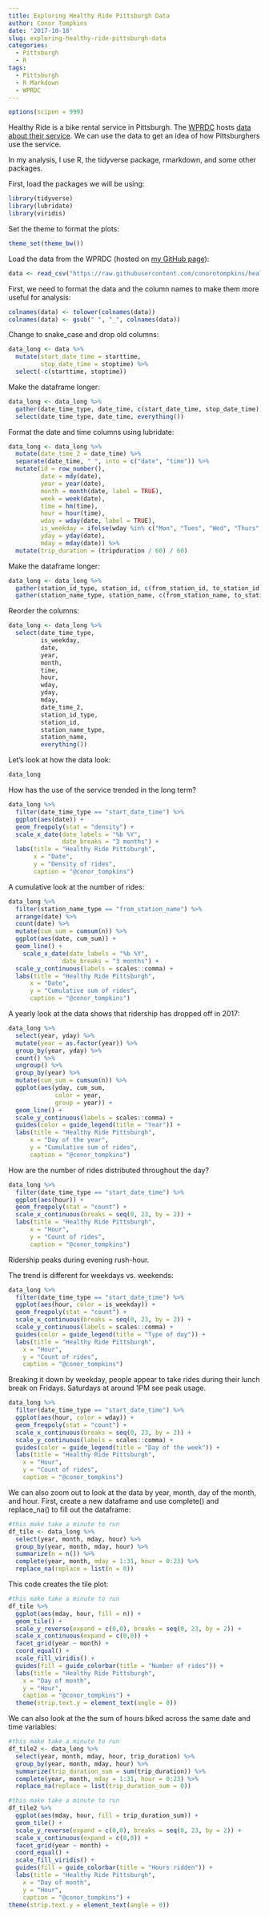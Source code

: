 ```yaml
---
title: Exploring Healthy Ride Pittsburgh Data
author: Conor Tompkins
date: '2017-10-18'
slug: exploring-healthy-ride-pittsburgh-data
categories:
  - Pittsburgh
  - R
tags:
  - Pittsburgh
  - R Markdown
  - WPRDC
---
```

```r
options(scipen = 999)
```

Healthy Ride is a bike rental service in Pittsburgh. The [WPRDC](http://www.wprdc.org/) hosts [data about their service](https://data.wprdc.org/organization/about/healthy-ride). We can use the data to get an idea of how Pittsburghers use the service.

In my analysis, I use R, the tidyverse package, rmarkdown, and some other packages.

First, load the packages we will be using:
```r
library(tidyverse)
library(lubridate)
library(viridis)
```

Set the theme to format the plots:
```r
theme_set(theme_bw())
```

Load the data from the WPRDC (hosted on [my GitHub page](https://github.com/conorotompkins)):
```r
data <- read_csv("https://raw.githubusercontent.com/conorotompkins/healthy_ride/master/data/data.csv")
```

First, we need to format the data and the column names to make them more useful for analysis:
```r
colnames(data) <- tolower(colnames(data))
colnames(data) <- gsub(" ", "_", colnames(data))
```

Change to snake_case and drop old columns:
```r
data_long <- data %>% 
  mutate(start_date_time = starttime,
         stop_date_time = stoptime) %>%
  select(-c(starttime, stoptime))
```

Make the dataframe longer:
```r
data_long <- data_long %>% 
  gather(date_time_type, date_time, c(start_date_time, stop_date_time)) %>% 
  select(date_time_type, date_time, everything())
```

Format the date and time columns using lubridate:
```r
data_long <- data_long %>% 
  mutate(date_time_2 = date_time) %>% 
  separate(date_time, " ", into = c("date", "time")) %>% 
  mutate(id = row_number(),
         date = mdy(date),
         year = year(date),
         month = month(date, label = TRUE),
         week = week(date),
         time = hm(time),
         hour = hour(time),
         wday = wday(date, label = TRUE),
         is_weekday = ifelse(wday %in% c("Mon", "Tues", "Wed", "Thurs", "Fri"), "weekday", "weekend"),
         yday = yday(date),
         mday = mday(date)) %>% 
  mutate(trip_duration = (tripduration / 60) / 60)
```

Make the dataframe longer:
```r
data_long <- data_long %>% 
  gather(station_id_type, station_id, c(from_station_id, to_station_id)) %>% 
  gather(station_name_type, station_name, c(from_station_name, to_station_name))
```

Reorder the columns:
```r
data_long <- data_long %>% 
  select(date_time_type, 
         is_weekday, 
         date, 
         year,
         month,
         time, 
         hour,
         wday,
         yday,
         mday,
         date_time_2, 
         station_id_type, 
         station_id, 
         station_name_type,
         station_name,
         everything())
```

Let's look at how the data look:
```r
data_long
```

How has the use of the service trended in the long term?
```r
data_long %>% 
  filter(date_time_type == "start_date_time") %>% 
  ggplot(aes(date)) +
  geom_freqpoly(stat = "density") +
  scale_x_date(date_labels = "%b %Y",
               date_breaks = "3 months") +
  labs(title = "Healthy Ride Pittsburgh",
       x = "Date",
       y = "Density of rides",
       caption = "@conor_tompkins")
```

A cumulative look at the number of rides:
```r
data_long %>% 
  filter(station_name_type == "from_station_name") %>% 
  arrange(date) %>% 
  count(date) %>% 
  mutate(cum_sum = cumsum(n)) %>% 
  ggplot(aes(date, cum_sum)) +
  geom_line() +
    scale_x_date(date_labels = "%b %Y",
               date_breaks = "3 months") +
  scale_y_continuous(labels = scales::comma) +
  labs(title = "Healthy Ride Pittsburgh",
      x = "Date",
      y = "Cumulative sum of rides",
      caption = "@conor_tompkins")
```

A yearly look at the data shows that ridership has dropped off in 2017:
```r
data_long %>%
  select(year, yday) %>% 
  mutate(year = as.factor(year)) %>% 
  group_by(year, yday) %>% 
  count() %>% 
  ungroup() %>% 
  group_by(year) %>% 
  mutate(cum_sum = cumsum(n)) %>% 
  ggplot(aes(yday, cum_sum,
             color = year,
             group = year)) +
  geom_line() +
  scale_y_continuous(labels = scales::comma) +
  guides(color = guide_legend(title = "Year")) +
  labs(title = "Healthy Ride Pittsburgh",
      x = "Day of the year",
      y = "Cumulative sum of rides",
      caption = "@conor_tompkins") 
  ```

How are the number of rides distributed throughout the day?
```r
data_long %>% 
  filter(date_time_type == "start_date_time") %>% 
  ggplot(aes(hour)) +
  geom_freqpoly(stat = "count") +
  scale_x_continuous(breaks = seq(0, 23, by = 2)) +
  labs(title = "Healthy Ride Pittsburgh",
      x = "Hour",
      y = "Count of rides",
      caption = "@conor_tompkins") 
```

Ridership peaks during evening rush-hour.

The trend is different for weekdays vs. weekends:
```r
data_long %>% 
  filter(date_time_type == "start_date_time") %>% 
  ggplot(aes(hour, color = is_weekday)) +
  geom_freqpoly(stat = "count") +
  scale_x_continuous(breaks = seq(0, 23, by = 2)) +
  scale_y_continuous(labels = scales::comma) +
  guides(color = guide_legend(title = "Type of day")) +
  labs(title = "Healthy Ride Pittsburgh",
    x = "Hour",
    y = "Count of rides",
    caption = "@conor_tompkins")
```

Breaking it down by weekday, people appear to take rides during their lunch break on Fridays. Saturdays at around 1PM see peak usage.
```r
data_long %>%
  filter(date_time_type == "start_date_time") %>% 
  ggplot(aes(hour, color = wday)) +
  geom_freqpoly(stat = "count") +
  scale_x_continuous(breaks = seq(0, 23, by = 2)) +
  scale_y_continuous(labels = scales::comma) +
  guides(color = guide_legend(title = "Day of the week")) +
  labs(title = "Healthy Ride Pittsburgh",
    x = "Hour",
    y = "Count of rides",
    caption = "@conor_tompkins")
```

We can also zoom out to look at the data by year, month, day of the month, and hour.
First, create a new dataframe and use complete() and replace_na() to fill out the dataframe:
```r
#this make take a minute to run
df_tile <- data_long %>% 
  select(year, month, mday, hour) %>% 
  group_by(year, month, mday, hour) %>% 
  summarize(n = n()) %>% 
  complete(year, month, mday = 1:31, hour = 0:23) %>% 
  replace_na(replace = list(n = 0))
```

This code creates the tile plot:
```r
#this make take a minute to run
df_tile %>% 
  ggplot(aes(mday, hour, fill = n)) +
  geom_tile() +
  scale_y_reverse(expand = c(0,0), breaks = seq(0, 23, by = 2)) +
  scale_x_continuous(expand = c(0,0)) +
  facet_grid(year ~ month) +
  coord_equal() +
  scale_fill_viridis() +
  guides(fill = guide_colorbar(title = "Number of rides")) +
  labs(title = "Healthy Ride Pittsburgh",
    x = "Day of month",
    y = "Hour",
    caption = "@conor_tompkins") +
  theme(strip.text.y = element_text(angle = 0))
```

We can also look at the the sum of hours biked across the same date and time variables:
```r
#this make take a minute to run
df_tile2 <- data_long %>%
  select(year, month, mday, hour, trip_duration) %>% 
  group_by(year, month, mday, hour) %>% 
  summarize(trip_duration_sum = sum(trip_duration)) %>%
  complete(year, month, mday = 1:31, hour = 0:23) %>% 
  replace_na(replace = list(trip_duration_sum = 0))
```

```r
#this make take a minute to run
df_tile2 %>% 
  ggplot(aes(mday, hour, fill = trip_duration_sum)) +
  geom_tile() +
  scale_y_reverse(expand = c(0,0), breaks = seq(0, 23, by = 2)) +
  scale_x_continuous(expand = c(0,0)) +
  facet_grid(year ~ month) +
  coord_equal() +
  scale_fill_viridis() +
  guides(fill = guide_colorbar(title = "Hours ridden")) +
  labs(title = "Healthy Ride Pittsburgh",
    x = "Day of month",
    y = "Hour",
    caption = "@conor_tompkins") +
theme(strip.text.y = element_text(angle = 0))
```